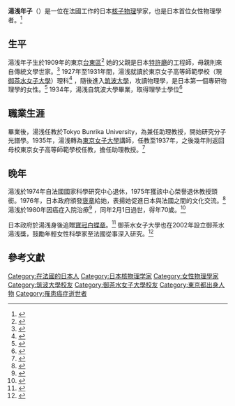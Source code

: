 {{Infobox scholar
| name =  湯浅年子
| honorific_prefix = 
| honorific_suffix = 
| image = Yuasa Toshiko.JPG
| image_size = 250 px
| alt = 
| caption = 1947年的湯浅年子
| native_name = 
| native_name_lang = 
| pseudonym = 
| birth_name = 
| birth_date = {{birth date|1909|12|11|df=yes}}
| birth_place = 東京[[台東區|台東區]]
| death_date = {{death date and age|1980|2|2|1909|12|11|df=yes}}
| death_place = {{FRA}}[[巴黎|巴黎]]
| resting_place = 
| era = 
| region = 
| workplaces =   東京女子高等師範學校 <br>Tokyo Bunrika University <br>[[東京女子大學|東京女子大學]]<br>[[法國國家科學研究中心|法國國家科學研究中心]]
| alma_mater =   東京女子高等師範學校 <br>Tokyo Bunrika University
| thesis_url = 
| thesis title =  
| thesis_year = 
| doctoral_advisor = 
| doctoral_students = 
| notable_students = 
| school_tradition = 
| main_interests = 核子物理學
| principal_ideas = 
| major_works =  
| awards = [[褒章|褒章]]<br>[[寶冠章|寶冠白蝶章]]
| influences =  Frédéric Joliot-Curie<br>Irène Joliot-Curie
| influenced = 
| website = 
| footnotes = 
| spouse = 
}}
{{Japanese|japanese=湯浅　年子|kana=ゆあさ としこ|romaji=Toshiko Yuasa}}
'''湯浅年子'''（{{bd|1909年|12月11日|1980年|2月1日}}）是一位在法國工作的日本[[核子物理|核子物理]]學家，也是日本首位女性物理學者。<ref name="aapps">{{Cite journal|url = http://www.cospa.ntu.edu.tw/aappsbulletin/data/17-4/17_4_p1517.pdf|journal = AAPPS Bulletin|date = August 2007|volume = 17|issue = 4|title = Toshiko Yuasa (1909-80): the First Japanese Woman Physicist and Her Followers in Japan|first1 = Eri|last1 = Yagi|first2 = Hisako|last2 = Matsuda|pages = 15-17|accessdate = 6 November 2015}}</ref>

== 生平 ==
湯浅年子生於1909年的東京[[台東區|台東區]]<ref name="ocha">{{Cite web|url = http://archives.cf.ocha.ac.jp/en/researcher/yuasa_toshiko.html|title = Toshiko Yuasa (1909~1980)|publisher = [[Ochanomizu_University|Ochanomizu University]]|accessdate = 6 November 2015}}</ref> 她的父親是日本[[特許廳_(日本)|特許廳]]的工程師，母親則來自傳統文學世家。<ref name="aapps">{{Cite journal|url = http://www.cospa.ntu.edu.tw/aappsbulletin/data/17-4/17_4_p1517.pdf|journal = AAPPS Bulletin|date = August 2007|volume = 17|issue = 4|title = Toshiko Yuasa (1909-80): the First Japanese Woman Physicist and Her Followers in Japan|first1 = Eri|last1 = Yagi|first2 = Hisako|last2 = Matsuda|pages = 15-17|accessdate = 6 November 2015}}</ref> 1927年至1931年間，湯浅就讀於東京女子高等師範學校（現[[御茶水女子大學|御茶水女子大學]]）理科<ref name="ocha">{{Cite web|url = http://archives.cf.ocha.ac.jp/en/researcher/yuasa_toshiko.html|title = Toshiko Yuasa (1909~1980)|publisher = [[Ochanomizu_University|Ochanomizu University]]|accessdate = 6 November 2015}}</ref> ，隨後進入[[筑波大學|筑波大學]]，攻讀物理學，是日本第一個專研物理學的女性。<ref>{{Cite book|last1 = Kodate|first1 = Naonori|last2 = Kodate|first2 = Kashiko|title = Japanese Women in Science and Engineering: History and Policy Change|url = http://books.google.com/books?id=i6ZGCgAAQBAJ&pg=PR53|year = 2015|publisher = Taylor & Francis|isbn = 978-1-317-59504-5|page = 53}}</ref> 1934年，湯浅自筑波大學畢業，取得理學士學位<ref name="ocha">{{Cite web|url = http://archives.cf.ocha.ac.jp/en/researcher/yuasa_toshiko.html|title = Toshiko Yuasa (1909~1980)|publisher = [[Ochanomizu_University|Ochanomizu University]]|accessdate = 6 November 2015}}</ref>

== 職業生涯 ==
畢業後，湯浅任教於Tokyo Bunrika University，為兼任助理教授，開始研究分子光譜學。1935年，湯浅轉為[[東京女子大學|東京女子大學]]講師，任教至1937年，之後幾年則返回母校東京女子高等師範學校任教，擔任助理教授。<ref name="haines">{{Cite book|last = Haines|first = Catharine M. C.|title = International Women in Science: A Biographical Dictionary to 1950|url = http://books.google.com/books?id=HftdjMNDvwIC&pg=PA342|year = 2001|publisher = ABC-CLIO|isbn = 978-1-57607-090-1|pages = 341–342}}</ref>

<span class="cx-segment" data-segmentid="78"></span>

<span class="cx-segment" data-segmentid="90"></span>

== 晚年 ==
湯浅於1974年自法國國家科學研究中心退休，1975年獲該中心榮譽退休教授頭銜。1976年，日本政府頒發[[褒章|褒章]]給她，表揚她促進日本與法國之間的文化交流。<ref name="aapps">{{Cite journal|url = http://www.cospa.ntu.edu.tw/aappsbulletin/data/17-4/17_4_p1517.pdf|journal = AAPPS Bulletin|date = August 2007|volume = 17|issue = 4|title = Toshiko Yuasa (1909-80): the First Japanese Woman Physicist and Her Followers in Japan|first1 = Eri|last1 = Yagi|first2 = Hisako|last2 = Matsuda|pages = 15-17|accessdate = 6 November 2015}}</ref> 湯浅於1980年因癌症入院治療<ref name="ocha">{{Cite web|url = http://archives.cf.ocha.ac.jp/en/researcher/yuasa_toshiko.html|title = Toshiko Yuasa (1909~1980)|publisher = [[Ochanomizu_University|Ochanomizu University]]|accessdate = 6 November 2015}}</ref> ，同年2月1日過世，得年70歲。<ref name="aapps">{{Cite journal|url = http://www.cospa.ntu.edu.tw/aappsbulletin/data/17-4/17_4_p1517.pdf|journal = AAPPS Bulletin|date = August 2007|volume = 17|issue = 4|title = Toshiko Yuasa (1909-80): the First Japanese Woman Physicist and Her Followers in Japan|first1 = Eri|last1 = Yagi|first2 = Hisako|last2 = Matsuda|pages = 15-17|accessdate = 6 November 2015}}</ref>

日本政府於湯浅身後追贈[[寶冠章|寶冠白蝶章]]。<ref name="ocha">{{Cite web|url = http://archives.cf.ocha.ac.jp/en/researcher/yuasa_toshiko.html|title = Toshiko Yuasa (1909~1980)|publisher = [[Ochanomizu_University|Ochanomizu University]]|accessdate = 6 November 2015}}</ref> 御茶水女子大學也在2002年設立御茶水湯浅獎，鼓勵年輕女性科學家至法國從事深入研究。<ref name="aapps">{{Cite journal|url = http://www.cospa.ntu.edu.tw/aappsbulletin/data/17-4/17_4_p1517.pdf|journal = AAPPS Bulletin|date = August 2007|volume = 17|issue = 4|title = Toshiko Yuasa (1909-80): the First Japanese Woman Physicist and Her Followers in Japan|first1 = Eri|last1 = Yagi|first2 = Hisako|last2 = Matsuda|pages = 15-17|accessdate = 6 November 2015}}</ref>

== 參考文獻 ==
{{Reflist}}

{{Authority control}}
{{DEFAULTSORT:Yuasa Toshiko}}
[[Category:在法國的日本人|Category:在法國的日本人]]
[[Category:日本核物理学家|Category:日本核物理学家]]
[[Category:女性物理學家|Category:女性物理學家]]
[[Category:筑波大學校友|Category:筑波大學校友]]
[[Category:御茶水女子大學校友|Category:御茶水女子大學校友]]
[[Category:東京都出身人物|Category:東京都出身人物]]
[[Category:罹患癌症逝世者|Category:罹患癌症逝世者]]